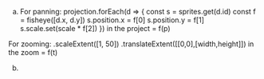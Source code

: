 (a)
For panning: 
projection.forEach(d => {
    const s = sprites.get(d.id)
    const f = fisheye([d.x, d.y])
    s.position.x = f[0]
    s.position.y = f[1]
    s.scale.set(scale * f[2])
  })
in the project = f(p)

For zooming:
.scaleExtent([1, 50])
.translateExtent([[0,0],[width,height]])
in the zoom = f(t)  

(b)
